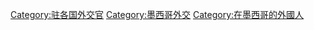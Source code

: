 [[Category:驻各国外交官|Category:驻各国外交官]]
[[Category:墨西哥外交|Category:墨西哥外交]]
[[Category:在墨西哥的外國人|Category:在墨西哥的外國人]]